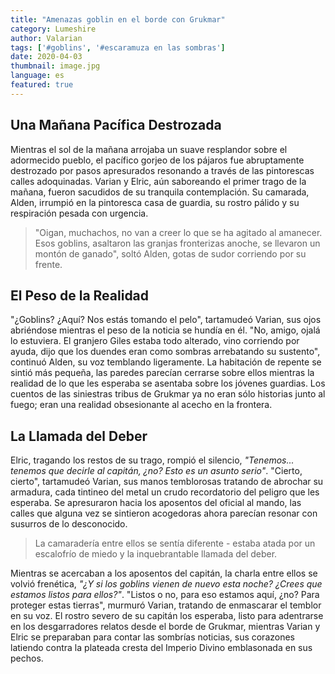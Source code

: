 ```yaml
---
title: "Amenazas goblin en el borde con Grukmar"
category: Lumeshire
author: Valarian
tags: ['#goblins', '#escaramuza en las sombras']
date: 2020-04-03
thumbnail: image.jpg
language: es
featured: true
---
```

## Una Mañana Pacífica Destrozada

Mientras el sol de la mañana arrojaba un suave resplandor sobre el adormecido pueblo, el pacífico gorjeo de los pájaros fue abruptamente destrozado por pasos apresurados resonando a través de las pintorescas calles adoquinadas. Varian y Elric, aún saboreando el primer trago de la mañana, fueron sacudidos de su tranquila contemplación. Su camarada, Alden, irrumpió en la pintoresca casa de guardia, su rostro pálido y su respiración pesada con urgencia.

> "Oigan, muchachos, no van a creer lo que se ha agitado al amanecer. Esos goblins, asaltaron las granjas fronterizas anoche, se llevaron un montón de ganado", soltó Alden, gotas de sudor corriendo por su frente.

## El Peso de la Realidad

"¿Goblins? ¿Aquí? Nos estás tomando el pelo", tartamudeó Varian, sus ojos abriéndose mientras el peso de la noticia se hundía en él. "No, amigo, ojalá lo estuviera. El granjero Giles estaba todo alterado, vino corriendo por ayuda, dijo que los duendes eran como sombras arrebatando su sustento", continuó Alden, su voz temblando ligeramente. La habitación de repente se sintió más pequeña, las paredes parecían cerrarse sobre ellos mientras la realidad de lo que les esperaba se asentaba sobre los jóvenes guardias. Los cuentos de las siniestras tribus de Grukmar ya no eran sólo historias junto al fuego; eran una realidad obsesionante al acecho en la frontera.

## La Llamada del Deber

Elric, tragando los restos de su trago, rompió el silencio, *"Tenemos... tenemos que decirle al capitán, ¿no? Esto es un asunto serio"*. "Cierto, cierto", tartamudeó Varian, sus manos temblorosas tratando de abrochar su armadura, cada tintineo del metal un crudo recordatorio del peligro que les esperaba. Se apresuraron hacia los aposentos del oficial al mando, las calles que alguna vez se sintieron acogedoras ahora parecían resonar con susurros de lo desconocido.

> La camaradería entre ellos se sentía diferente - estaba atada por un escalofrío de miedo y la inquebrantable llamada del deber.

Mientras se acercaban a los aposentos del capitán, la charla entre ellos se volvió frenética, *"¿Y si los goblins vienen de nuevo esta noche? ¿Crees que estamos listos para ellos?"*. "Listos o no, para eso estamos aquí, ¿no? Para proteger estas tierras", murmuró Varian, tratando de enmascarar el temblor en su voz. El rostro severo de su capitán los esperaba, listo para adentrarse en los desgarradores relatos desde el borde de Grukmar, mientras Varian y Elric se preparaban para contar las sombrías noticias, sus corazones latiendo contra la plateada cresta del Imperio Divino emblasonada en sus pechos.